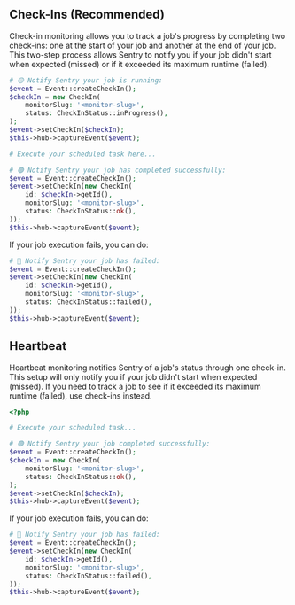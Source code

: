 ## Check-Ins (Recommended)

Check-in monitoring allows you to track a job's progress by completing two check-ins: one at the start of your job and another at the end of your job. This two-step process allows Sentry to notify you if your job didn't start when expected (missed) or if it exceeded its maximum runtime (failed).

```php
# 🟡 Notify Sentry your job is running:
$event = Event::createCheckIn();
$checkIn = new CheckIn(
    monitorSlug: '<monitor-slug>',
    status: CheckInStatus::inProgress(),
);
$event->setCheckIn($checkIn);
$this->hub->captureEvent($event);

# Execute your scheduled task here...

# 🟢 Notify Sentry your job has completed successfully:
$event = Event::createCheckIn();
$event->setCheckIn(new CheckIn(
    id: $checkIn->getId(),
    monitorSlug: '<monitor-slug>',
    status: CheckInStatus::ok(),
));
$this->hub->captureEvent($event);
```

If your job execution fails, you can do:

```php
# 🔴 Notify Sentry your job has failed:
$event = Event::createCheckIn();
$event->setCheckIn(new CheckIn(
    id: $checkIn->getId(),
    monitorSlug: '<monitor-slug>',
    status: CheckInStatus::failed(),
));
$this->hub->captureEvent($event);
```

## Heartbeat

Heartbeat monitoring notifies Sentry of a job's status through one check-in. This setup will only notify you if your job didn't start when expected (missed). If you need to track a job to see if it exceeded its maximum runtime (failed), use check-ins instead.

```php
<?php

# Execute your scheduled task...

# 🟢 Notify Sentry your job completed successfully:
$event = Event::createCheckIn();
$checkIn = new CheckIn(
    monitorSlug: '<monitor-slug>',
    status: CheckInStatus::ok(),
);
$event->setCheckIn($checkIn);
$this->hub->captureEvent($event);

```

If your job execution fails, you can do:

```php
# 🔴 Notify Sentry your job has failed:
$event = Event::createCheckIn();
$event->setCheckIn(new CheckIn(
    id: $checkIn->getId(),
    monitorSlug: '<monitor-slug>',
    status: CheckInStatus::failed(),
));
$this->hub->captureEvent($event);
```
